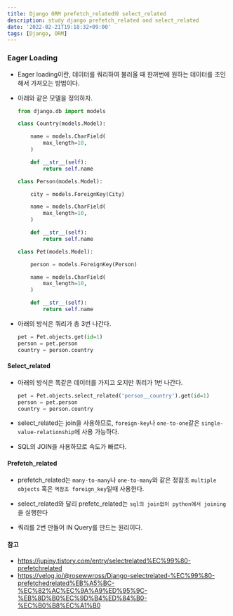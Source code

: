 ```yaml
---
title: Django ORM prefetch_related와 select_related
description: study django prefetch_related and select_related
date: '2022-02-21T19:18:32+09:00'
tags: [Django, ORM]
---
```


### Eager Loading
- Eager loading이란, 데이터를 쿼리하여 불러올 때 한꺼번에 원하는 데이터를 조인해서 가져오는 방법이다.

- 아래와 같은 모델을 정의하자.
    ```python
    from django.db import models

    class Country(models.Model):

        name = models.CharField(
            max_length=10,
        )

        def __str__(self):
            return self.name

    class Person(models.Model):

        city = models.ForeignKey(City)

        name = models.CharField(
            max_length=10,
        )

        def __str__(self):
            return self.name

    class Pet(models.Model):

        person = models.ForeignKey(Person)

        name = models.CharField(
            max_length=10,
        )

        def __str__(self):
            return self.name
    ```

- 아래의 방식은 쿼리가 총 3번 나간다.
    ```python
    pet = Pet.objects.get(id=1)
    person = pet.person
    country = person.country
    ```

#### Select_related
- 아래의 방식은 똑같은 데이터를 가지고 오지만 쿼리가 1번 나간다.
    ```python
    pet = Pet.objects.select_related('person__country').get(id=1)
    person = pet.person
    country = person.country
    ```

- select_related는 join을 사용하므로, `foreign-key`나 `one-to-one`같은 `single-value-relationship`에 사용 가능하다.

- SQL의 JOIN을 사용하므로 속도가 빠르다.

#### Prefetch_related

- prefetch_related는 `many-to-many`나 `one-to-many`와 같은 정참조 `multiple objects` 혹은 `역참조 foreign_key`일때 사용한다.

- select_related와 달리 prefetc_related는 `sql의 join없이 python에서 joining`을 실행한다

- 쿼리를 2번 만들어 IN Query를 만드는 원리이다.

#### 참고
- https://jupiny.tistory.com/entry/selectrelated%EC%99%80-prefetchrelated
- https://velog.io/@rosewwross/Django-selectrelated-%EC%99%80-prefetchedrelated%EB%A5%BC-%EC%82%AC%EC%9A%A9%ED%95%9C-%EB%8D%B0%EC%9D%B4%ED%84%B0-%EC%B0%B8%EC%A1%B0